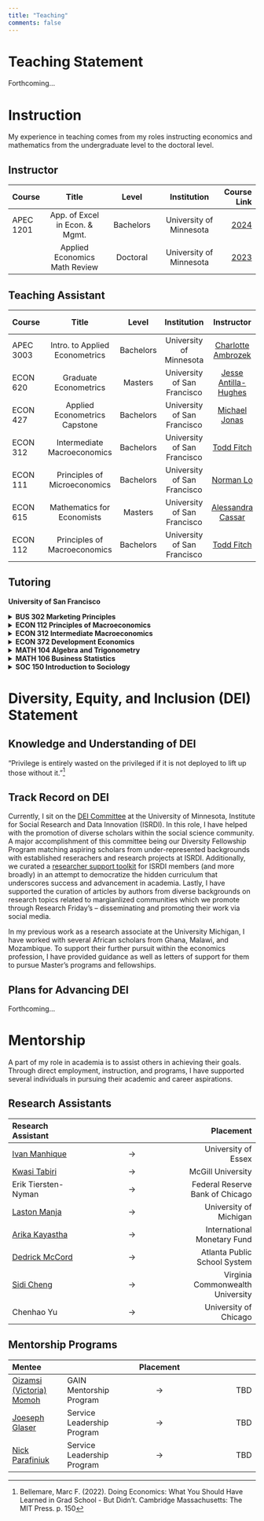 ```yaml
---
title: "Teaching"
comments: false
---
```


# Teaching Statement

Forthcoming...

# Instruction


My experience in teaching comes from my roles instructing economics and mathematics from the undergraduate level to the doctoral level.


## Instructor

| Course | Title  | Level |  Institution | Course Link |
| :---        |    :----:   |    :----:   |    :----:   |          ---: |
| APEC 1201 | App. of Excel in Econ. & Mgmt.  | Bachelors |  University of Minnesota | [2024]() |
|           | Applied Economics Math Review  | Doctoral |  University of Minnesota | [2023](https://github.com/mcwayrm/apec_math_review_2023) |



## Teaching Assistant


| Course | Title  | Level |  Institution | Instructor | Course Link |
| :---        |    :----:   |    :----:   |    :----:   |    :----:   |          ---: |
| APEC 3003 | Intro. to Applied Econometrics  | Bachelors |  University of Minnesota | [Charlotte Ambrozek](https://charlotteambrozek.weebly.com/) |  [2023](https://onestop2.umn.edu/pcas/viewCatalogCourse.do?courseId=814054) |
| ECON 620 | Graduate Econometrics  | Masters |  University of San Francisco | [Jesse Antilla-Hughes](https://sites.google.com/site/jesseanttilahughes/) | [2020](https://catalog.usfca.edu/preview_program.php?catoid=22&poid=13244&returnto=3107) |
| ECON 427 | Applied Econometrics Capstone  | Bachelors |  University of San Francisco | [Michael Jonas](https://scholar.google.com/citations?user=c97cvAwAAAAJ&hl=en) | [2020](https://catalog.usfca.edu/preview_course_nopop.php?catoid=22&coid=189556) |
| ECON 312 | Intermediate Macroeconomics  | Bachelors |  University of San Francisco | [Todd Fitch](https://www.usfca.edu/faculty/todd-fitch) | [2020](https://catalog.usfca.edu/preview_course_nopop.php?catoid=22&coid=186549) |
| ECON 111 | Principles of Microeconomics  | Bachelors |  University of San Francisco | [Norman Lo](https://normanlo4319.github.io/Norman_Lo_Web/) | [2020](https://catalog.usfca.edu/preview_course_nopop.php?catoid=22&coid=186538) |
| ECON 615 | Mathematics for Economists  | Masters |  University of San Francisco | [Alessandra Cassar](https://www.alessandracassar.net/) | [2019](https://catalog.usfca.edu/preview_program.php?catoid=22&poid=13244&returnto=3107) |
| ECON 112 | Principles of Macroeconomics  | Bachelors |  University of San Francisco | [Todd Fitch](https://www.usfca.edu/faculty/todd-fitch) | [2019](https://catalog.usfca.edu/preview_course_nopop.php?catoid=22&coid=186539) |



## Tutoring


**University of San Francisco**


<details>
  <summary> <strong> BUS 302 Marketing Principles </strong> </summary>
   <ul>
     <li> Level: Undergraduate Course </li>
     <li><a href="https://catalog.usfca.edu/preview_course_nopop.php?catoid=35&coid=530317" target="_blank">Course Link</a></li>
   </ul>
</details>  

<details>
  <summary> <strong> ECON 112 Principles of Macroeconomics </strong> </summary>
   <ul>
     <li> Level: Undergraduate Course </li>
     <li><a href="https://catalog.usfca.edu/preview_course_nopop.php?catoid=22&coid=186539" target="_blank">Course Link</a></li>
   </ul>
</details> 

<details>
  <summary> <strong> ECON 312 Intermediate Macroeconomics </strong> </summary>
   <ul>
     <li> Level: Undergraduate Course </li>
     <li><a href="https://catalog.usfca.edu/preview_course_nopop.php?catoid=22&coid=186549" target="_blank">Course Link</a></li>
   </ul>
</details> 

<details>
  <summary> <strong> ECON 372 Development Economics </strong> </summary>
   <ul>
     <li> Level: Undergraduate Course </li>
     <li><a href="https://catalog.usfca.edu/preview_course_nopop.php?catoid=22&coid=186554" target="_blank">Course Link</a></li>
   </ul>
</details> 

<details>
  <summary> <strong> MATH 104 Algebra and Trigonometry </strong> </summary>
   <ul>
     <li> Level: Undergraduate Course </li>
     <li><a href="https://catalog.usfca.edu/preview_course_nopop.php?catoid=35&coid=531753" target="_blank">Course Link</a></li>
   </ul>
</details> 

<details>
  <summary> <strong> MATH 106 Business Statistics </strong> </summary>
   <ul>
     <li> Level: Undergraduate Course </li>
     <li><a href="https://catalog.usfca.edu/preview_program.php?catoid=22&poid=34872&returnto=3104" target="_blank">Course Link</a></li>
   </ul>
</details> 


<details>
  <summary> <strong> SOC 150 Introduction to Sociology </strong> </summary>
   <ul>
     <li> Level: Undergraduate Course </li>
     <li><a href="https://catalog.usfca.edu/preview_course_nopop.php?catoid=22&coid=188652" target="_blank">Course Link</a></li>
   </ul>
</details> 


# Diversity, Equity, and Inclusion (DEI) Statement

## Knowledge and Understanding of DEI

<!-- - Diversity with respect to different identities: ethnic, socioeconomic, racial, gender, sexual orientation, disability, and cultural differences
- Personal experience or perspective. 
- Demographic data related to diversity in higher education.
- Distinctions and connections between diversity, equity, inclusion, and belonging.
- Core values that every faculty member should actively contribute to.

References to important aspects of DEI. [^1]


[^1]: My reference. -->

"Privilege is entirely wasted on the privileged if it is not deployed to lift up those without it."[^1]

[^1]:  Bellemare, Marc F. (2022). Doing Economics: What You Should Have Learned in Grad School - But Didn't. Cambridge Massachusetts: The MIT Press. p. 150


## Track Record on DEI

<!-- - Describes multiple activities in depth, with detailed information about both their role in the activities and the outcomes. Activities may span research, teaching and service, and could include applying their research skills or expertise to investigating diversity, equity, inclusion, and belonging.
- Organized or spoken at workshops or other events (depending on career stage) aimed at increasing others' understanding of diversity, equity, inclusion, and belonging as one aspect of their track record.

In my previous work as a research associate at the University Michigan, I have worked with several african scholars from Ghana, Malawi, and Mozambique. To support their further pursuit wihtin the economic field, I have provided guidance and provided letters of support for them to pursue Master's programs and fellowships. -->


Currently, I sit on the [DEI Committee](https://isrdi.umn.edu/equity-diversity/dei) at the University of Minnesota, Institute for Social Research and Data Innovation (ISRDI). In this role, I have helped with the promotion of diverse scholars within the social science community. A major accomplishment of this committee being our Diversity Fellowship Program matching aspiring scholars from under-represented backgrounds with established reserachers and research projects at ISRDI. Additionally, we curated a [researcher support toolkit](https://isrdi.umn.edu/researcher-toolkit) for ISRDI members (and more broadly) in an attempt to democratize the hidden curriculum that underscores success and advancement in academia. Lastly, I have supported the curation of articles by authors from diverse backgrounds on research topics related to margianlized communities which we promote through Research Friday's -- disseminating and promoting their work via social media.

In my previous work as a research associate at the University Michigan, I have worked with several African scholars from Ghana, Malawi, and Mozambique. To support their further pursuit within the economics profession, I have provided guidance as well as letters of support for them to pursue Master's programs and fellowships.


## Plans for Advancing DEI

<!-- - Include a section on promoting pursuing a PhD for underrepresented groups in introductory economics course.
- Add a resources page to my personal website to democractize resources within the economics profession to level the playing field for those from under-resourced communities
- Continue to collaborate with partners within LMIC countries for my fieldwork. In doing so, promote their advancement within the field and encourage their collaboration as coauthors on relevant research.  -->

Forthcoming...




# Mentorship

A part of my role in academia is to assist others in achieving their goals. Through direct employment, instruction, and programs, I have supported several individuals in pursuing their academic and career aspirations. 

<!--
 
## Doctoral Thesis

| Year       | [Ivan Manhique](https://www.researchgate.net/profile/Ivan-Manhique) | Thesis Title | &rarr; | University of Essex |
| :---        | :---        | :---        |    :----:   |          ---: |
| Year        | [Ivan Manhique](https://www.researchgate.net/profile/Ivan-Manhique) |  Thesis Title | &rarr; | University of Essex |

    
## Masters Thesis

| Year       | [Ivan Manhique](https://www.researchgate.net/profile/Ivan-Manhique) | Thesis Title | &rarr; | University of Essex |
| :---        | :---        | :---        |    :----:   |          ---: |
| Year        | [Ivan Manhique](https://www.researchgate.net/profile/Ivan-Manhique) |  Thesis Title | &rarr; | University of Essex |
    
## Undergraduate Thesis

| Year       | [Ivan Manhique](https://www.researchgate.net/profile/Ivan-Manhique) | Thesis Title | &rarr; | University of Essex |
| :---        | :---        | :---        |    :----:   |          ---: |
| Year        | [Ivan Manhique](https://www.researchgate.net/profile/Ivan-Manhique) |  Thesis Title | &rarr; | University of Essex |

-->

## Research Assistants

| Research Assistant |  | Placement |
| :---        |    :----:   |          ---: |
| [Ivan Manhique](https://www.researchgate.net/profile/Ivan-Manhique) | &rarr; | University of Essex |
| [Kwasi Tabiri](https://gh.linkedin.com/kwasi-gyabaa-tabiri-143021a1) | &rarr; | McGill University |
| Erik Tiersten-Nyman | &rarr; | Federal Reserve Bank of Chicago |
| [Laston Manja](https://laston-manja.github.io/) | &rarr; | University of Michigan |
| [Arika Kayastha](https://www.linkedin.com/in/arika-kayastha) | &rarr; | International Monetary Fund |
| [Dedrick McCord](https://www.linkedin.com/in/dedrick-mccord-73699aaa) | &rarr; | Atlanta Public School System |
| [Sidi Cheng](https://wilder.vcu.edu/people/doctoral-students/sidi-cheng.html) | &rarr; | Virginia Commonwealth University |
| Chenhao Yu | &rarr; | University of Chicago |


## Mentorship Programs

| Mentee |  | Placement |
| :---        | :---        |    :----:   |          ---: |
| [Oizamsi (Victoria) Momoh]() | GAIN Mentorship Program | &rarr; | TBD |
| [Joeseph Glaser](https://www.linkedin.com/in/joseph-glaser-284455265) | Service Leadership Program | &rarr; | TBD |
| [Nick Parafiniuk](https://dspslu.wixsite.com/website-1/contact-us-1) | Service Leadership Program | &rarr; | TBD |